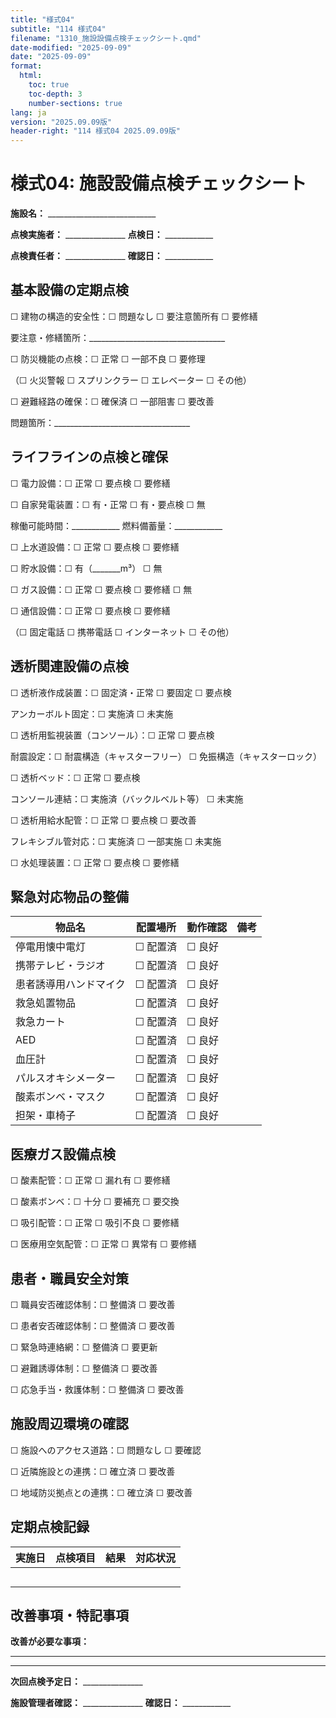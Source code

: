 ```yaml
---
title: "様式04"
subtitle: "114 様式04"
filename: "1310_施設設備点検チェックシート.qmd"
date-modified: "2025-09-09"
date: "2025-09-09"
format: 
  html:
    toc: true
    toc-depth: 3
    number-sections: true
lang: ja
version: "2025.09.09版"
header-right: "114 様式04 2025.09.09版"
---
```


# 様式04: 施設設備点検チェックシート

**施設名：** ___________________________

**点検実施者：** _______________ **点検日：** ____________

**点検責任者：** _______________ **確認日：** ____________

## 基本設備の定期点検

☐ 建物の構造的安全性：☐ 問題なし ☐ 要注意箇所有 ☐ 要修繕

要注意・修繕箇所：__________________________________

☐ 防災機能の点検：☐ 正常 ☐ 一部不良 ☐ 要修理

（☐ 火災警報 ☐ スプリンクラー ☐ エレベーター ☐ その他）

☐ 避難経路の確保：☐ 確保済 ☐ 一部阻害 ☐ 要改善

問題箇所：__________________________________

## ライフラインの点検と確保

☐ 電力設備：☐ 正常 ☐ 要点検 ☐ 要修繕

☐ 自家発電装置：☐ 有・正常 ☐ 有・要点検 ☐ 無

稼働可能時間：____________ 燃料備蓄量：____________

☐ 上水道設備：☐ 正常 ☐ 要点検 ☐ 要修繕

☐ 貯水設備：☐ 有（_______m³） ☐ 無

☐ ガス設備：☐ 正常 ☐ 要点検 ☐ 要修繕 ☐ 無

☐ 通信設備：☐ 正常 ☐ 要点検 ☐ 要修繕

（☐ 固定電話 ☐ 携帯電話 ☐ インターネット ☐ その他）

## 透析関連設備の点検

☐ 透析液作成装置：☐ 固定済・正常 ☐ 要固定 ☐ 要点検

アンカーボルト固定：☐ 実施済 ☐ 未実施

☐ 透析用監視装置（コンソール）：☐ 正常 ☐ 要点検

耐震設定：☐ 耐震構造（キャスターフリー） ☐ 免振構造（キャスターロック）

☐ 透析ベッド：☐ 正常 ☐ 要点検

コンソール連結：☐ 実施済（バックルベルト等） ☐ 未実施

☐ 透析用給水配管：☐ 正常 ☐ 要点検 ☐ 要改善

フレキシブル管対応：☐ 実施済 ☐ 一部実施 ☐ 未実施

☐ 水処理装置：☐ 正常 ☐ 要点検 ☐ 要修繕

## 緊急対応物品の整備

| 物品名 | 配置場所 | 動作確認 | 備考 |
|--------|----------|----------|------|
| 停電用懐中電灯 | ☐ 配置済 | ☐ 良好 |      |
| 携帯テレビ・ラジオ | ☐ 配置済 | ☐ 良好 |      |
| 患者誘導用ハンドマイク | ☐ 配置済 | ☐ 良好 |      |
| 救急処置物品 | ☐ 配置済 | ☐ 良好 |      |
| 救急カート | ☐ 配置済 | ☐ 良好 |      |
| AED | ☐ 配置済 | ☐ 良好 |      |
| 血圧計 | ☐ 配置済 | ☐ 良好 |      |
| パルスオキシメーター | ☐ 配置済 | ☐ 良好 |      |
| 酸素ボンベ・マスク | ☐ 配置済 | ☐ 良好 |      |
| 担架・車椅子 | ☐ 配置済 | ☐ 良好 |      |

## 医療ガス設備点検

☐ 酸素配管：☐ 正常 ☐ 漏れ有 ☐ 要修繕

☐ 酸素ボンベ：☐ 十分 ☐ 要補充 ☐ 要交換

☐ 吸引配管：☐ 正常 ☐ 吸引不良 ☐ 要修繕

☐ 医療用空気配管：☐ 正常 ☐ 異常有 ☐ 要修繕

## 患者・職員安全対策

☐ 職員安否確認体制：☐ 整備済 ☐ 要改善

☐ 患者安否確認体制：☐ 整備済 ☐ 要改善

☐ 緊急時連絡網：☐ 整備済 ☐ 要更新

☐ 避難誘導体制：☐ 整備済 ☐ 要改善

☐ 応急手当・救護体制：☐ 整備済 ☐ 要改善

## 施設周辺環境の確認

☐ 施設へのアクセス道路：☐ 問題なし ☐ 要確認

☐ 近隣施設との連携：☐ 確立済 ☐ 要改善

☐ 地域防災拠点との連携：☐ 確立済 ☐ 要改善

## 定期点検記録

| 実施日 | 点検項目 | 結果 | 対応状況 |
|--------|----------|------|----------|
|        |          |      |          |
|        |          |      |          |
|        |          |      |          |
|        |          |      |          |
|        |          |      |          |

## 改善事項・特記事項

**改善が必要な事項：**

_________________________________________

_________________________________________

**次回点検予定日：** _______________

**施設管理者確認：** _______________ **確認日：** ____________